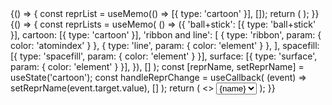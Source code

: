 
<Meta title="Components/Component" component={Component} />

<DocsPage>


<Story name="Usage">
  {() => {
    const reprList = useMemo(() => [{ type: 'cartoon' }], []);
    return (
      <Stage width="600px" height="400px">
        <Component path="rcsb://4hhb" reprList={reprList} />
      </Stage>
    );
  }}
</Story>

<Story name="Representations">
  {() => {
    const reprLists = useMemo(
      () => ({
        'ball+stick': [{ type: 'ball+stick' }],
        cartoon: [{ type: 'cartoon' }],
        'ribbon and line': [
          { type: 'ribbon', param: { color: 'atomindex' } },
          { type: 'line', param: { color: 'element' } },
        ],
        spacefill: [{ type: 'spacefill', param: { color: 'element' } }],
        surface: [{ type: 'surface', param: { color: 'element' } }],
      }),
      []
    );
    const [reprName, setReprName] = useState('cartoon');
    const handleReprChange = useCallback(
      (event) => setReprName(event.target.value),
      []
    );
    return (
      <>
        <Stage width="600px" height="400px">
          <Component path="rcsb://4hhb" reprList={reprLists[reprName]} />
        </Stage>
        <select
          name="representation"
          value={reprName}
          onChange={handleReprChange}
        >
          {Object.keys(reprLists).map((name) => (
            <option key={name} value={name}>
              {name}
            </option>
          ))}
        </select>
      </>
    );
  }}
</Story>

</DocsPage>

